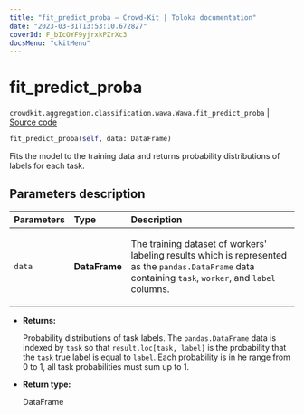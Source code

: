 ```yaml
---
title: "fit_predict_proba — Crowd-Kit | Toloka documentation"
date: "2023-03-31T13:53:10.672827"
coverId: F_bIcOYF9yjrxkPZrXc3
docsMenu: "ckitMenu"
---
```


# fit_predict_proba

`crowdkit.aggregation.classification.wawa.Wawa.fit_predict_proba` | [Source code](https://github.com/Toloka/crowd-kit/blob/v1.2.1/crowdkit/aggregation/classification/wawa.py#L110)

```python
fit_predict_proba(self, data: DataFrame)
```

Fits the model to the training data and returns probability distributions of labels for each task.

## Parameters description

| Parameters | Type | Description |
| :----------| :----| :-----------|
`data`|**DataFrame**|<p>The training dataset of workers' labeling results which is represented as the `pandas.DataFrame` data containing `task`, `worker`, and `label` columns.</p>

* **Returns:**

  Probability distributions of task labels.
The `pandas.DataFrame` data is indexed by `task` so that `result.loc[task, label]` is the probability that the `task` true label is equal to `label`.
Each probability is in he range from 0 to 1, all task probabilities must sum up to 1.

* **Return type:**

  DataFrame